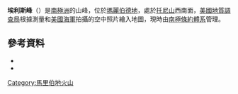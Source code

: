 {{coord|75|49|S|116|23|W|source:GNIS|display=title}}

'''埃利斯峰'''（{{lang-en|Ellis Cone}}）是[[南極洲|南極洲]]的山峰，位於[[瑪麗伯德地|瑪麗伯德地]]，處於[[托尼山|托尼山]]西南面，[[美國地質調查局|美國地質調查局]]根據測量和[[美國海軍|美國海軍]]拍攝的空中照片繪入地圖，現時由[[南極條約體系|南極條約體系]]管理。

==參考資料==
*{{cite gnis | type = antarid | id = 4452| name = Ellis Cone | accessdate = 2012-02-29}}
*{{usgs-gazetteer|id=4452}}

{{DEFAULTSORT:Ellis Cone}}
[[Category:馬里伯地火山|Category:馬里伯地火山]]


{{MarieByrdLand-geo-stub}}